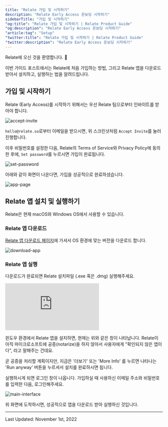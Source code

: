 ```yaml
---
title: "Relate 가입 및 시작하기"
description: "Relate Early Access 온보딩 시작하기"
sidebarTitle: "가입 및 시작하기"
"og:title": "Relate 가입 및 시작하기 | Relate Product Guide"
"og:description": "Relate Early Access 온보딩 시작하기"
"article:tag": "Setup"
"twitter:title": "Relate 가입 및 시작하기 | Relate Product Guide"
"twitter:description": "Relate Early Access 온보딩 시작하기"
---
```


Relate에 오신 것을 환영합니다. 👋

이번 가이드 포스트에서는 Relate에 처음 가입하는 방법, 그리고 Relate 앱을 다운로드 받아서 설치하고, 실행하는 법을 알려드립니다.

## 가입 및 시작하기

Relate (Early Access)를 시작하기 위해서는 우선 Relate 팀으로부터 인바이트를 받아야 합니다.

![accept-invite](/images/setup/onboarding/accept-invite.png)

`hello@relate.so`로부터 이메일을 받으시면, 위 스크린샷처럼 `Accept Invite`를 눌러 진행합니다.

이후 비밀번호를 설정한 다음, Relate의 Terms of Service와 Privacy Policy에 동의한 후에, `Set password`를 누르시면 가입이 완료됩니다.

![set-password](/images/setup/onboarding/set-password.png)

아래와 같이 화면이 나온다면, 가입을 성공적으로 완료하셨습니다.

![app-page](/images/setup/onboarding/app-page.png)

## Relate 앱 설치 및 실행하기

Relate은 현재 macOS와 Windows OS에서 사용할 수 있습니다.

### Relate 앱 다운로드

[Relate 앱 다운로드 페이지](https://admin.relate.so/)에 가셔서 OS 환경에 맞는 버전을 다운로드 합니다.

![download-app](/images/setup/onboarding/download-app.png)

### Relate 앱 실행

다운로드가 완료되면 Relate 설치파일 (.exe 혹은 .dmg) 실행해주세요.

<Accordion title="윈도우OS에서 발생하는 경고창">
<div
  style={{
    position: "relative",
    paddingBottom: "69.74664679582713%",
    height: 0,
  }}
>
  <iframe
    src="https://www.loom.com/embed/1c3733bf89d743a4aac9581e328309bb"
    frameborder="0"
    webkitAllowFullScreen
    mozallowFullScreen
    allowFullScreen
    style={{
      position: "absolute",
      top: 0,
      left: 0,
      width: "100%",
      height: "100%",
    }}
  ></iframe>
</div>

윈도우 환경에서 Relate 앱을 설치하면, 현재는 위와 같은 창이 나타납니다. Relate이 아직 마이크로소프트에 공증(notarize)을 하지 않아서 사용자에게 "확인되지 않은 앱이다", 라고 말해주는 건데요.

곧 공증을 처리할 계획이지만, 지금은 '더보기' 또는 'More Info' 를 누르면 나타나는 'Run anyway' 버튼을 누르셔서 설치를 완료하시면 됩니다.

</Accordion>

실행하시게 되면 로그인 창이 나옵니다. 가입하실 때 사용하신 이메일 주소와 비밀번호를 입력한 다음, 로그인해주세요.

![main-interface](/images/setup/onboarding/main-interface.png)

위 화면에 도착하시면, 성공적으로 앱을 다운로드 받아 실행하신 것입니다.

---

Last Updated: November 1st, 2022
